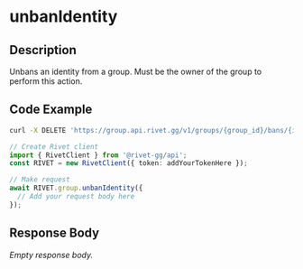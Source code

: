 

# unbanIdentity

## Description

Unbans an identity from a group. Must be the owner of the group to perform this action.


## Code Example

<CodeGroup title='Request' tag='DELETE' label='https://group.api.rivet.gg/v1/groups/{group_id}/bans/{identity_id}'>

```bash {{ title: 'cURL' }}
curl -X DELETE 'https://group.api.rivet.gg/v1/groups/{group_id}/bans/{identity_id}'
```

```ts
// Create Rivet client
import { RivetClient } from '@rivet-gg/api';
const RIVET = new RivetClient({ token: addYourTokenHere });

// Make request
await RIVET.group.unbanIdentity({
  // Add your request body here
});
```

</CodeGroup>


## Response Body

_Empty response body._
